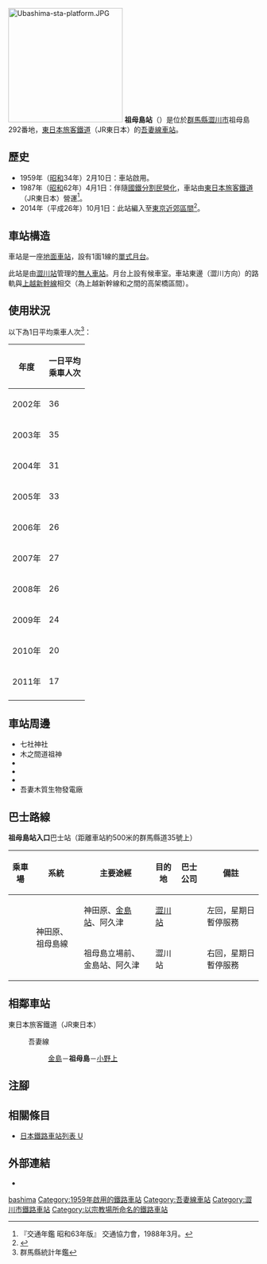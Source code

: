 {{NoteTA
|T=zh-hans:祖母岛站;zh-hk:祖母島站;zh-tw:祖母島車站;
|1=zh-hans:祖母岛站;zh-hk:祖母島站;zh-tw:祖母島車站;
}}
{{Infobox station
|公司色 = green
|站名 = 祖母島
|圖片 =  Ubashima Station.JPG
|圖片說明 = 新車站入囗（2012年7月14日）
|日文原名 = 祖母島
|平假名 = うばしま
|羅馬拼音 = Ubashima
|副站名 = 
|電報略號 = ウハ
|所在地 = {{JPN}}[[群馬縣|群馬縣]][[澀川市|澀川市]]祖母島292番地
|座標 = {{coord|36|32|26.22|N|138|57|25.47|E|type:railwaystation_region:JP-24|display=inline,title}}
|車站構造 = [[地面車站|地面車站]]
|月台配置 = 1面1線<ref name="zeneki12">{{Cite book|title =週刊 JR全駅・全車両基地 |publisher = {{Translink|ja|朝日新聞出版}} |series=週刊朝日百科 |volume  =12号 大宮駅・野辺山駅・川原湯温泉駅ほか |date =2012-10-28 |page =23 |language=ja}}</ref>
|啟用年月日 = 1959年（[[昭和|昭和]]34年）2月10日{{R|zeneki12}}
|廢站年月日 = 
|乘客人數 = 17
|上下車人次 = 
|統計年度 = 2011
|轉車 = 
|全寬備註 = [[無人車站|無人車站]]
|adjacent = {{Adjacent stations|system=東日本旅客鐵道東京近郊路線|line=吾妻線|left=金島|right=小野上|note-left=2.2km|note-mid=距離[[澀川站|澀川]]7.7km|note-right=4.2km}}
}}
[[File:Ubashima-sta-platform.JPG|230px]]
'''祖母島站'''（{{jpn|j=祖母島駅|hg=うばしまえき|rm=Ubashima eki|f=y}}）是位於[[群馬縣|群馬縣]][[澀川市|澀川市]]祖母島292番地，[[東日本旅客鐵道|東日本旅客鐵道]]（JR東日本）的[[吾妻線|吾妻線]][[鐵路車站|車站]]{{R|zeneki12}}。

== 歷史 ==
* 1959年（[[昭和|昭和]]34年）2月10日：車站啟用{{R|zeneki12}}。
* 1987年（[[昭和|昭和]]62年）4月1日：伴隨[[國鐵分割民營化|國鐵分割民營化]]，車站由[[東日本旅客鐵道|東日本旅客鐵道]]（JR東日本）營運<ref name="trafic-yearbook-1988">『交通年鑑 昭和63年版』 交通協力會，1988年3月。</ref>。
* 2014年（平成26年）10月1日：此站編入至[[大都市近郊區間_(JR)#東京近郊區間|東京近郊區間]]<ref>{{Cite press release|url=https://www.jreast.co.jp/press/2014/20140513.pdf|title=吾妻線にSuicaの一部サービスをご利用いただける駅が増えます|format=PDF|publisher=東日本旅客鐵道|date=2014-05-26|accessdate=2020-05-24|archiveurl=https://web.archive.org/web/20190629084454/https://www.jreast.co.jp/press/2014/20140513.pdf|archivedate=2019-06-29|language=ja}}</ref>。

== 車站構造 ==
車站是一座[[地面車站|地面車站]]，設有1面1線的[[單式月台|單式月台]]{{R|zeneki12}}。

此站是由[[澀川站|澀川站]]管理的[[無人車站|無人車站]]。月台上設有候車室。車站東邊（澀川方向）的路軌與[[上越新幹線|上越新幹線]]相交（為上越新幹線{{Translink|ja|榛名トンネル|榛名隧道}}和{{Translink|ja|中山トンネル (上越新幹線)|中山隧道 (上越新幹線)|中山隧道}}之間的高架橋區間）。

== 使用狀況 ==
以下為1日平均乘車人次<ref>群馬縣統計年鑑</ref>：
{| class="wikitable" style="text-align:right;"
|-
! 年度 !! 一日平均<br/>乘車人次
|-
| 2002年 || 36
|-
| 2003年 || 35
|-
| 2004年 || 31
|-
| 2005年 || 33
|-
| 2006年 || 26
|-
| 2007年 || 27
|-
| 2008年 || 26
|-
| 2009年 || 24
|-
| 2010年 || 20
|-
| 2011年 || 17
|-
|}

== 車站周邊 ==
* 七社神社
* 木之間道祖神
* {{Translink|ja|道の駅おのこ|道之驛小野子}}
* {{Translink|ja|吾妻川}}
* {{Translink|ja|群馬県道35号渋川東吾妻線|群馬縣道35號澀川東吾妻線}}
* 吾妻木質生物發電廠{{R|zeneki12}}

== 巴士路線 ==
'''祖母島站入口'''巴士站（距離車站約500米的群馬縣道35號上）
{| class="wikitable"
!乘車場!!系統!!主要途經!!目的地!!巴士公司!!備註
|-
| ||rowspan="2"|神田原、祖母島線||神田原、[[金島站_(群馬縣)|金島站]]、阿久津||[[澀川站|澀川站]]||rowspan="2"|{{Translink|ja|渋川タウンバス|澀川市鎮巴士}}||左回，星期日暫停服務
|-
| ||祖母島立場前、金島站、阿久津||澀川站||右回，星期日暫停服務
|}

== 相鄰車站 ==
; 東日本旅客鐵道（JR東日本）
: {{Color|#0F5474|■}}吾妻線
:: [[金島站_(群馬縣)|金島]]－'''祖母島'''－[[小野上站|小野上]]
== 注腳 ==
{{Reflist}}
== 相關條目 ==
{{commonscat|Ubashima Station}}
* [[日本鐵路車站列表_U|日本鐵路車站列表 U]]
== 外部連結 ==
* {{外部連結/JR東日本車站|filename=250|name=祖母島}}
{{吾妻線}}
{{DEFAULTSORT:Ubashima}}
[[Category:日本鐵路車站_U|bashima]]
[[Category:1959年啟用的鐵路車站|Category:1959年啟用的鐵路車站]]
[[Category:吾妻線車站|Category:吾妻線車站]]
[[Category:澀川市鐵路車站|Category:澀川市鐵路車站]]
[[Category:以宗教場所命名的鐵路車站|Category:以宗教場所命名的鐵路車站]]
